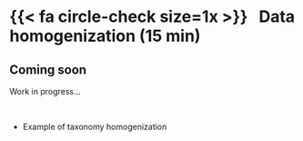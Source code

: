 # {{< fa circle-check size=1x >}} &nbsp;&nbsp;Data homogenization (15 min)

## Coming soon

Work in progress...

<br>

- Example of taxonomy homogenization
